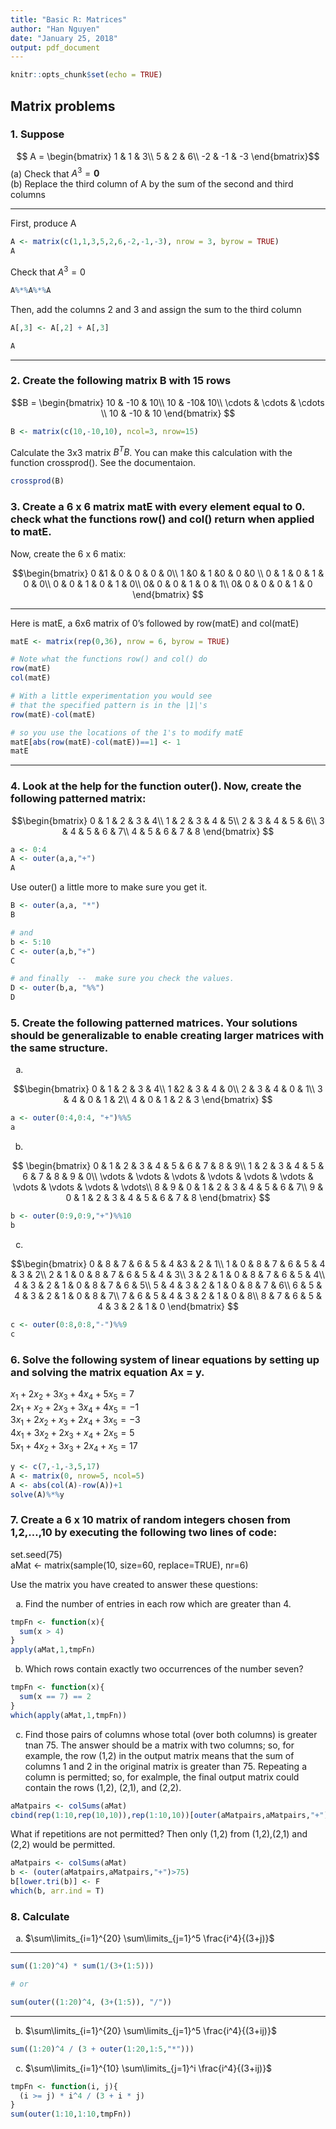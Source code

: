 ```yaml
---
title: "Basic R: Matrices"
author: "Han Nguyen"
date: "January 25, 2018"
output: pdf_document
---
```


```r
knitr::opts_chunk$set(echo = TRUE)
```

## Matrix problems

### 1. Suppose

$$ A = \begin{bmatrix}
1 & 1 & 3\\ 
5 & 2 & 6\\ 
-2 & -1 & -3
\end{bmatrix}$$
(a) Check that $A^3 = \mathbf{0}$  
(b) Replace the third column of A by the 
sum of the second and third columns  

******   
First, produce A

```r
A <- matrix(c(1,1,3,5,2,6,-2,-1,-3), nrow = 3, byrow = TRUE)
A
```

Check that $A^{3} = 0$

```r
A%*%A%*%A
```

Then, add the columns 2 and 3 and assign the sum to the third column


```r
A[,3] <- A[,2] + A[,3]

A
```


******

### 2. Create the following matrix B with 15 rows

$$B = \begin{bmatrix}
10 & -10 & 10\\
10 &  -10& 10\\
 \cdots & \cdots  & \cdots \\
10 & -10 & 10
\end{bmatrix} $$
```r
B <- matrix(c(10,-10,10), ncol=3, nrow=15)
```

Calculate the 3x3 matrix $B^TB$.  You can make this calculation with the function crossprod().  See the documentaion. 

```r
crossprod(B)
```

\newpage  


### 3. Create a 6 x 6 matrix matE  with every element equal to 0.  check what the functions row() and col() return when applied to matE.
Now, create the 6 x 6 matix:

$$\begin{bmatrix}
0 &1  & 0 & 0 & 0 & 0\\
1 &0 & 1 &0  & 0 &0 \\
0 & 1 & 0 & 1 & 0 & 0\\
0 & 0 & 1 & 0 & 1 & 0\\
0& 0 & 0 & 1 & 0 & 1\\
0& 0 & 0 & 0 & 1 & 0
\end{bmatrix} $$  

******
Here is matE, a 6x6 matrix of 0's followed by row(matE) and col(matE)
```r
matE <- matrix(rep(0,36), nrow = 6, byrow = TRUE)

# Note what the functions row() and col() do
row(matE)
col(matE)

```


```r
# With a little experimentation you would see
# that the specified pattern is in the |1|'s
row(matE)-col(matE)
```
\newpage
```r
# so you use the locations of the 1's to modify matE 
matE[abs(row(matE)-col(matE))==1] <- 1
matE
```

******


### 4.  Look at the help for the function outer().  Now, create the following patterned matrix:

$$\begin{bmatrix}
0 & 1 & 2 & 3 & 4\\
1 & 2 & 3 & 4 & 5\\
2 & 3 & 4 & 5 & 6\\
3 & 4 & 5 & 6 & 7\\
4 & 5 & 6 & 7 & 8
\end{bmatrix} $$

```r

a <- 0:4
A <- outer(a,a,"+")
A
```

Use outer() a little more to make sure you get it.

```r
B <- outer(a,a, "*")
B

# and
b <- 5:10
C <- outer(a,b,"+")
C

# and finally  --  make sure you check the values.
D <- outer(b,a, "%%")
D
```


### 5.  Create the following patterned matrices.  Your solutions should be generalizable to enable creating larger matrices with the same structure.

(a)

$$\begin{bmatrix}
0 & 1 & 2 & 3 & 4\\
1 &2 & 3 & 4 & 0\\
2 & 3 & 4 & 0 & 1\\
3 & 4 & 0 & 1 & 2\\
4 & 0 & 1 & 2 & 3
\end{bmatrix}  $$

```r
a <- outer(0:4,0:4, "+")%%5
a
```

(b)

$$ \begin{bmatrix}
0 & 1 & 2 & 3 & 4 & 5 & 6 & 7 & 8 & 9\\
1 & 2 & 3 & 4 & 5 & 6 & 7 & 8 & 9 & 0\\
\vdots  & \vdots & \vdots & \vdots & \vdots & \vdots & \vdots & \vdots & \vdots & \vdots\\
8 & 9 & 0 & 1 & 2 & 3 & 4 & 5 & 6 & 7\\
9 & 0 & 1 & 2 & 3 & 4 & 5 & 6 & 7 & 8
\end{bmatrix} $$

```r
b <- outer(0:9,0:9,"+")%%10
b
```

(c)

$$\begin{bmatrix}
0 & 8 & 7 & 6 & 5 & 4 &3  & 2 & 1\\
1 & 0 & 8 & 7 & 6 & 5 & 4 & 3 & 2\\
2 & 1 & 0 & 8 & 7 & 6 & 5 & 4 & 3\\
3 & 2 & 1 & 0 & 8 & 7 & 6 & 5 & 4\\
4 & 3 & 2 & 1 & 0 & 8 & 7 & 6 & 5\\
5 & 4 & 3 & 2 & 1 & 0 & 8 & 7 & 6\\
6 & 5 & 4 & 3 & 2 & 1 & 0 & 8 & 7\\
7 & 6 & 5 & 4 & 3 & 2 & 1 & 0 & 8\\
8 & 7 & 6 & 5 & 4 & 3 & 2 & 1 & 0
\end{bmatrix} $$

```r
c <- outer(0:8,0:8,"-")%%9
c
```

### 6.  Solve the following system of linear equations by setting up and solving the matrix equation Ax = y.

$x_1 + 2x_2 + 3x_3 + 4x_4 + 5x_5 =  7$  
$2x_1 +  x_2 + 2x_3 + 3x_4 + 4x_5 = -1$  
$3x_1 + 2x_2 +  x_3 + 2x_4 + 3x_5 = -3$  
$4x_1 + 3x_2 + 2x_3 +  x_4 + 2x_5 =  5$  
$5x_1 + 4x_2 + 3x_3 + 2x_4 +  x_5 = 17$  

```r
y <- c(7,-1,-3,5,17)
A <- matrix(0, nrow=5, ncol=5)
A <- abs(col(A)-row(A))+1
solve(A)%*%y
```

### 7. Create a 6 x 10 matrix of random integers chosen from 1,2,...,10 by executing the following two lines of code:

set.seed(75)  
aMat <- matrix(sample(10, size=60, replace=TRUE), nr=6)  

Use the matrix you have created to answer these questions:  

(a) Find the number of entries in each row which are greater than 4.

```r
tmpFn <- function(x){
  sum(x > 4)
}
apply(aMat,1,tmpFn)
```

(b) Which rows contain exactly two occurrences of the number seven?

```r
tmpFn <- function(x){
  sum(x == 7) == 2
}
which(apply(aMat,1,tmpFn))
```

(c) Find those pairs of columns whose total (over both columns) is greater tnan 75.  The answer should be a matrix with two columns; so, for example, the row (1,2) in the output matrix means that the sum of columns 1 and 2 in the original matrix is greater than 75.  Repeating a column is permitted; so, for exalmple, the final output matrix could contain the rows (1,2), (2,1), and (2,2).  

```r
aMatpairs <- colSums(aMat)
cbind(rep(1:10,rep(10,10)),rep(1:10,10))[outer(aMatpairs,aMatpairs,"+")>75,]
```

What if repetitions are not permitted? Then only (1,2) from (1,2),(2,1) and (2,2) would be permitted.

```r
aMatpairs <- colSums(aMat)
b <- (outer(aMatpairs,aMatpairs,"+")>75)
b[lower.tri(b)] <- F
which(b, arr.ind = T)
```


### 8. Calculate

(a) $\sum\limits_{i=1}^{20} \sum\limits_{j=1}^5 \frac{i^4}{(3+j)}$

******
```r
sum((1:20)^4) * sum(1/(3+(1:5)))

# or

sum(outer((1:20)^4, (3+(1:5)), "/"))

```
******

(b) $\sum\limits_{i=1}^{20} \sum\limits_{j=1}^5 \frac{i^4}{(3+ij)}$

```r
sum((1:20)^4 / (3 + outer(1:20,1:5,"*")))
```

(c) $\sum\limits_{i=1}^{10} \sum\limits_{j=1}^i \frac{i^4}{(3+ij)}$

```r
tmpFn <- function(i, j){
  (i >= j) * i^4 / (3 + i * j)
}
sum(outer(1:10,1:10,tmpFn))
```

